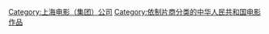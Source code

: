 [[Category:上海电影（集团）公司|Category:上海电影（集团）公司]]
[[Category:依制片商分类的中华人民共和国电影作品‎|Category:依制片商分类的中华人民共和国电影作品‎]]